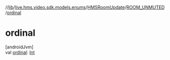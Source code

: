 //[lib](/api-reference/android/v2/home/content)/[live.hms.video.sdk.models.enums](../../index)/[HMSRoomUpdate](../index)/[ROOM_UNMUTED](index)/[ordinal](ordinal)

# ordinal

[androidJvm]\
val [ordinal](ordinal): [Int](https://kotlinlang.org/api/latest/jvm/stdlib/kotlin/-int/index.html)
